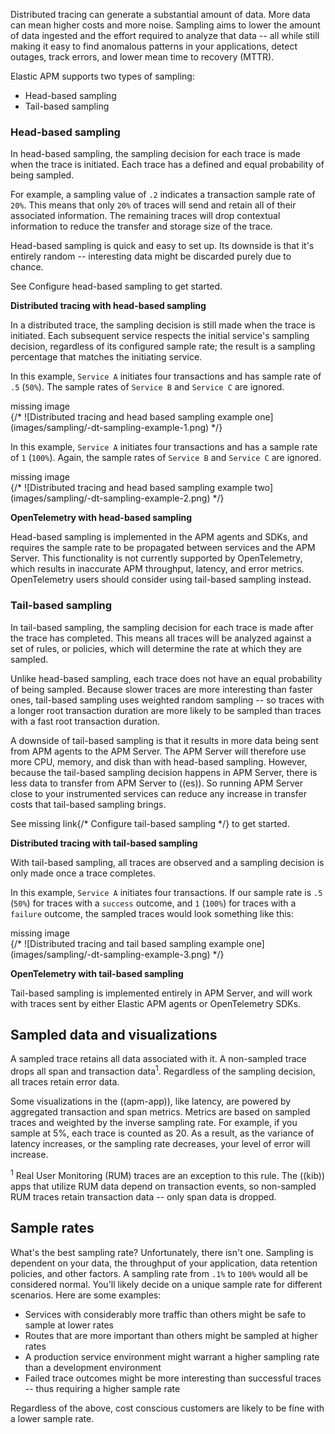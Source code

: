 

<div id="sampling"></div>

Distributed tracing can generate a substantial amount of data.
More data can mean higher costs and more noise.
Sampling aims to lower the amount of data ingested and the effort required to analyze that data --
all while still making it easy to find anomalous patterns in your applications, detect outages, track errors,
and lower mean time to recovery (MTTR).

Elastic APM supports two types of sampling:

* <DocLink id="serverlessObservabilityApmTransactionSampling" section="head-based-sampling">Head-based sampling</DocLink>
* <DocLink id="serverlessObservabilityApmTransactionSampling" section="tail-based-sampling">Tail-based sampling</DocLink>

<div id="head-based-sampling"></div>

### Head-based sampling

In head-based sampling, the sampling decision for each trace is made when the trace is initiated.
Each trace has a defined and equal probability of being sampled.

For example, a sampling value of `.2` indicates a transaction sample rate of `20%`.
This means that only `20%` of traces will send and retain all of their associated information.
The remaining traces will drop contextual information to reduce the transfer and storage size of the trace.

Head-based sampling is quick and easy to set up.
Its downside is that it's entirely random -- interesting
data might be discarded purely due to chance.

See <DocLink id="serverlessObservabilityApmTransactionSampling">Configure head-based sampling</DocLink> to get started.

**Distributed tracing with head-based sampling**

In a distributed trace, the sampling decision is still made when the trace is initiated.
Each subsequent service respects the initial service's sampling decision, regardless of its configured sample rate;
the result is a sampling percentage that matches the initiating service.

In this example, `Service A` initiates four transactions and has sample rate of `.5` (`50%`).
The sample rates of `Service B` and `Service C` are ignored.

<div style={{ backgroundColor: "#F1F4FA", width: "100%", height: "250px", textAlign: "center", paddingTop: "110px", marginBottom: "20px" }}><DocIcon type="image" title="missing image"/> missing image</div>
{/* ![Distributed tracing and head based sampling example one](images/sampling/-dt-sampling-example-1.png) */}

In this example, `Service A` initiates four transactions and has a sample rate of `1` (`100%`).
Again, the sample rates of `Service B` and `Service C` are ignored.

<div style={{ backgroundColor: "#F1F4FA", width: "100%", height: "250px", textAlign: "center", paddingTop: "110px", marginBottom: "20px" }}><DocIcon type="image" title="missing image"/> missing image</div>
{/* ![Distributed tracing and head based sampling example two](images/sampling/-dt-sampling-example-2.png) */}

**OpenTelemetry with head-based sampling**

Head-based sampling is implemented in the APM agents and SDKs, and
requires the sample rate to be propagated between services and the APM Server.
This functionality is not currently supported by OpenTelemetry,
which results in inaccurate APM throughput, latency, and error metrics.
OpenTelemetry users should consider using tail-based sampling instead.

<div id="tail-based-sampling"></div>

### Tail-based sampling

In tail-based sampling, the sampling decision for each trace is made after the trace has completed.
This means all traces will be analyzed against a set of rules, or policies, which will determine the rate at which they are sampled.

Unlike head-based sampling, each trace does not have an equal probability of being sampled.
Because slower traces are more interesting than faster ones, tail-based sampling uses weighted random sampling -- so
traces with a longer root transaction duration are more likely to be sampled than traces with a fast root transaction duration.

A downside of tail-based sampling is that it results in more data being sent from APM agents to the APM Server.
The APM Server will therefore use more CPU, memory, and disk than with head-based sampling.
However, because the tail-based sampling decision happens in APM Server, there is less data to transfer from APM Server to ((es)).
So running APM Server close to your instrumented services can reduce any increase in transfer costs that tail-based sampling brings.

See <DocBadge><DocIcon size="s" type="unlink" title="missing link"/> missing link</DocBadge>{/*  <DocLink id="enApmGuideConfigureTailBasedSampling">Configure tail-based sampling</DocLink> */} to get started.

**Distributed tracing with tail-based sampling**

With tail-based sampling, all traces are observed and a sampling decision is only made once a trace completes.

In this example, `Service A` initiates four transactions.
If our sample rate is `.5` (`50%`) for traces with a `success` outcome,
and `1` (`100%`) for traces with a `failure` outcome,
the sampled traces would look something like this:

<div style={{ backgroundColor: "#F1F4FA", width: "100%", height: "250px", textAlign: "center", paddingTop: "110px", marginBottom: "20px" }}><DocIcon type="image" title="missing image"/> missing image</div>
{/* ![Distributed tracing and tail based sampling example one](images/sampling/-dt-sampling-example-3.png) */}

**OpenTelemetry with tail-based sampling**

Tail-based sampling is implemented entirely in APM Server,
and will work with traces sent by either Elastic APM agents or OpenTelemetry SDKs.

## Sampled data and visualizations

A sampled trace retains all data associated with it.
A non-sampled trace drops all <DocLink id="serverlessObservabilityApmSpansTransactionsErrorsMetricsMetadata">span</DocLink> and <DocLink id="serverlessObservabilityApmSpansTransactionsErrorsMetricsMetadata">transaction</DocLink> data<sup>1</sup>.
Regardless of the sampling decision, all traces retain <DocLink id="serverlessObservabilityApmSpansTransactionsErrorsMetricsMetadata">error</DocLink> data.

Some visualizations in the ((apm-app)), like latency, are powered by aggregated transaction and span <DocLink id="serverlessObservabilityApmSpansTransactionsErrorsMetricsMetadata">metrics</DocLink>.
Metrics are based on sampled traces and weighted by the inverse sampling rate.
For example, if you sample at 5%, each trace is counted as 20.
As a result, as the variance of latency increases, or the sampling rate decreases, your level of error will increase.

<sup>1</sup> Real User Monitoring (RUM) traces are an exception to this rule.
The ((kib)) apps that utilize RUM data depend on transaction events,
so non-sampled RUM traces retain transaction data -- only span data is dropped.

## Sample rates

What's the best sampling rate? Unfortunately, there isn't one.
Sampling is dependent on your data, the throughput of your application, data retention policies, and other factors.
A sampling rate from `.1%` to `100%` would all be considered normal.
You'll likely decide on a unique sample rate for different scenarios.
Here are some examples:

* Services with considerably more traffic than others might be safe to sample at lower rates
* Routes that are more important than others might be sampled at higher rates
* A production service environment might warrant a higher sampling rate than a development environment
* Failed trace outcomes might be more interesting than successful traces -- thus requiring a higher sample rate

Regardless of the above, cost conscious customers are likely to be fine with a lower sample rate.


